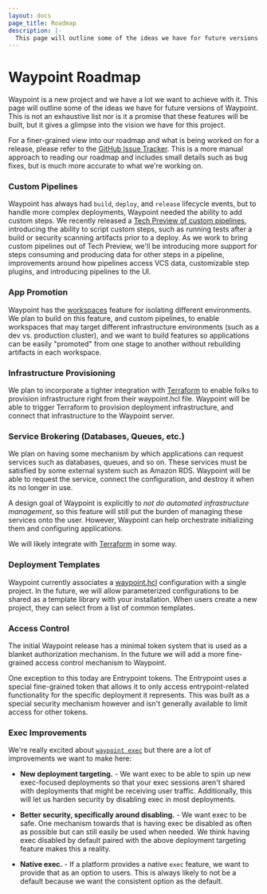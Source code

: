 ```yaml
---
layout: docs
page_title: Roadmap
description: |-
  This page will outline some of the ideas we have for future versions of Waypoint. This is not an exhaustive list nor is it a promise that these features will be built, but it gives a glimpse into the vision we have for this project.
---
```


# Waypoint Roadmap

Waypoint is a new project and we have a lot we want to achieve with it.
This page will outline some of the ideas we have for future versions of Waypoint.
This is not an exhaustive list nor is it a promise that these features will
be built, but it gives a glimpse into the vision we have for this project.

For a finer-grained view into our roadmap and what is being worked on for
a release, please refer to the [GitHub Issue Tracker](https://github.com/hashicorp/waypoint/issues).
This is a more manual approach to reading our roadmap and includes small details
such as bug fixes, but is much more accurate to what we're working on.

### Custom Pipelines

Waypoint has always had `build`, `deploy`, and `release` lifecycle events, but
to handle more complex deployments, Waypoint needed the ability to add custom steps.
We recently released a [Tech Preview of custom pipelines](/docs/pipelines),
introducing the ability to script custom steps, such as running tests after a
build or security scanning artifacts prior to a deploy. As we work to bring
custom pipelines out of Tech Preview, we'll be introducing more support for
steps consuming and producing data for other steps in a pipeline, improvements
around how pipelines access VCS data, customizable step plugins, and introducing
pipelines to the UI.

### App Promotion

Waypoint has the [workspaces](/docs/workspaces) feature for
isolating different environments. We plan to build on this feature,
and custom pipelines, to enable workspaces that may target different
infrastructure environments (such as a dev vs. production cluster), and we
want to build features so applications can be easily "promoted" from
one stage to another without rebuilding artifacts in each workspace.

### Infrastructure Provisioning

We plan to incorporate a tighter integration with [Terraform](https://terraform.io)
to enable folks to provision infrastructure right from their waypoint.hcl file.
Waypoint will be able to trigger Terraform to provision deployment infrastructure,
and connect that infrastructure to the Waypoint server.

### Service Brokering (Databases, Queues, etc.)

We plan on having some mechanism by which applications can request services
such as databases, queues, and so on. These services must be satisfied by
some external system such as Amazon RDS. Waypoint will be able to request
the service, connect the configuration, and destroy it when its no longer
in use.

A design goal of Waypoint is explicitly to _not do automated infrastructure
management_, so this feature will still put the burden of managing these
services onto the user. However, Waypoint can help orchestrate initializing
them and configuring applications.

We will likely integrate with [Terraform](https://terraform.io) in some way.

### Deployment Templates

Waypoint currently associates a [waypoint.hcl](/docs/waypoint-hcl)
configuration with a single project. In the future, we will allow parameterized
configurations to be shared as a template library with your installation.
When users create a new project, they can select from a list of common
templates.

### Access Control

The initial Waypoint release has a minimal token system that is used as a
blanket authorization mechanism. In the future we will add a more fine-grained
access control mechanism to Waypoint.

One exception to this today are Entrypoint tokens. The Entrypoint uses
a special fine-grained token that allows it to only access entrypoint-related
functionality for the specific deployment it represents. This was built as
a special security mechanism however and isn't generally available to limit
access for other tokens.

### Exec Improvements

We're really excited about [`waypoint exec`](/docs/exec) but there
are a lot of improvements we want to make here:

- **New deployment targeting.** - We want exec to be able to spin up
  new exec-focused deployments so that your exec sessions aren't shared with
  deployments that might be receiving user traffic. Additionally, this will
  let us harden security by disabling exec in most deployments.

- **Better security, specifically around disabling.** - We want exec to
  be safe. One mechanism towards that is having exec be disabled
  as often as possible but can still easily be used when needed. We think having exec
  disabled by default paired with the above deployment targeting feature makes
  this a reality.

- **Native exec.** - If a platform provides a native `exec` feature, we
  want to provide that as an option to users. This is always likely to not
  be a default because we want the consistent option as the default.
